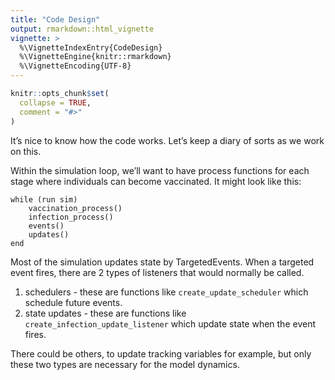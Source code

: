 ```yaml
---
title: "Code Design"
output: rmarkdown::html_vignette
vignette: >
  %\VignetteIndexEntry{CodeDesign}
  %\VignetteEngine{knitr::rmarkdown}
  %\VignetteEncoding{UTF-8}
---
```


```r
knitr::opts_chunk$set(
  collapse = TRUE,
  comment = "#>"
)
```

It's nice to know how the code works. Let's keep a diary of sorts as we work on this.

Within the simulation loop, we'll want to have process functions for each stage where individuals can become vaccinated. It might look like this:

```
while (run sim)
    vaccination_process()
    infection_process()
    events()
    updates()
end
```

Most of the simulation updates state by TargetedEvents. When a targeted event fires, there are 2 types of listeners that would normally be called.

  1. schedulers - these are functions like `create_update_scheduler` which schedule future events.
  2. state updates - these are functions like `create_infection_update_listener` which update state when the event fires.

There could be others, to update tracking variables for example, but only these two types are necessary for the model dynamics.